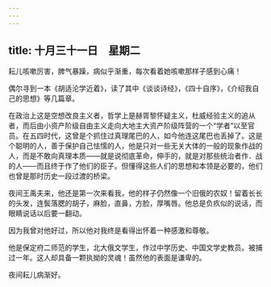 ```yaml
---
---
---
```

title: 十月三十一日　星期二
---




耘儿咳嗽厉害，脾气暴躁，病似乎渐重，每次看着她咳嗽那样子感到心痛！

偶尔寻到一本《胡适沦学近着》，读了其中《谈谈诗经》，《四十自序》，《介绍我自己的思想》等几篇章。

在政治上这是空想改良主义者，哲学上是赫胥黎怀疑主义，杜威经验主义的追从者，而后由小资产阶级自由主义走向大地主大资产阶级阵营的一个“学者”以至官员。在五四时代，这曾是个抓住过真理尾巴的人，如今他连这尾巴也丢掉了。这是个聪明的人，善于保护自己怯懦的人，他是只对一些无关大体的一般的现象作战的人，而是不敢向真理本质——就是说彻底革命，伸手的，就是对那些统治者作．战的人——而且终于作了他们的臣子。但懂得这些人们的思想和本领是必要的，他们也曾是那时历史一段过渡的桥梁。



夜间王禹夫来，他还是第一次来看我，他的样子仍然像一个旧俄的农奴！留着长长的头发，连鬓落腮的胡子，麻脸，直鼻，方脸，厚嘴唇。他总是负疚似的说话，而眼睛说话以后要一翻动。

因为我曾对他好过，所以他对我终是看得出怀着一种感激和尊敬。

他是保定府二师范的学生，北大俄文学生，作过中学历史、中国文学史教员。被捕过一年。这人却具备一颗执拗的灵魂！虽然他的表面是谦卑的。



夜间耘儿病渐好。